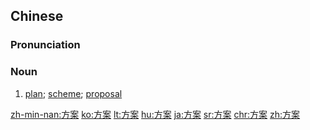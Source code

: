 ==Chinese==
{{zh-forms}}

===Pronunciation===
{{zh-pron
|m=fāng'àn
|c=fong1 on3
|mn=hong-àn
|h=pfs=fông-on
|ma=Zh-fang'àn.ogg
|cat=n
}}

===Noun===
{{zh-noun}}

# [[plan]]; [[scheme]]; [[proposal]]

{{zh-cat|Elementary}}

[[zh-min-nan:方案]]
[[ko:方案]]
[[lt:方案]]
[[hu:方案]]
[[ja:方案]]
[[sr:方案]]
[[chr:方案]]
[[zh:方案]]